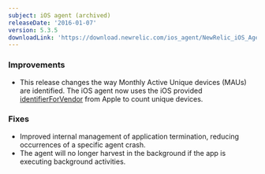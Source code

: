 ```yaml
---
subject: iOS agent (archived)
releaseDate: '2016-01-07'
version: 5.3.5
downloadLink: 'https://download.newrelic.com/ios_agent/NewRelic_iOS_Agent_5.3.5.zip'
---
```


### Improvements

* This release changes the way Monthly Active Unique devices (MAUs) are identified. The iOS agent now uses the iOS provided [identifierForVendor](https://developer.apple.com/library/ios/documentation/UIKit/Reference/UIDevice_Class/index.html#//apple_ref/occ/instp/UIDevice/identifierForVendor) from Apple to count unique devices. 

### Fixes

* Improved internal management of application termination, reducing occurrences of a specific agent crash.
* The agent will no longer harvest in the background if the app is executing background activities.
